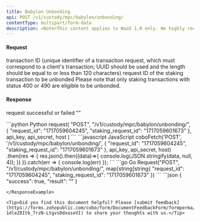 ```yaml
---
title: Babylon Unbonding
api: POST /v1/custody/mpc/babylon/unbonding/
contentType: multipart/form-data
description: <Note>This content applies to WaaS 1.0 only. We highly recommend that you upgrade to [WaaS 2.0](/v2/guides/overview/introduction).</Note> This endpoint performs the unbond operation for a given staking transaction.
---
```


#### Request
<ParamField body="request_id" type="String" required>transaction ID (unique identifier of a transaction request, which must correspond to a client's transaction; UUID should be used and the length should be equal to or less than 120 characters)</ParamField>
<ParamField body="staking_request_id" type="String" required>request ID of the staking transaction to be unbonded</ParamField>
<Tip>Please note that only staking transactions with status 400 or 490 are eligible to be unbonded.</Tip>

#### Response
<ResponseField name="success" type="bool">request successful or failed</ResponseField>
<ResponseField name="result" type="String">""</ResponseField>

<RequestExample>
```python Python
request(
    "POST",
    "/v1/custody/mpc/babylon/unbonding/",
    {
        "request_id": "1717059604245",
        "staking_request_id": "1717059601673"
    },
    api_key, api_secret, host
)
```
```javascript JavaScript
coboFetch('POST', '/v1/custody/mpc/babylon/unbonding/', {
    "request_id": "1717059604245",
    "staking_request_id": "1717059601673"
}, api_key, api_secret, host)
    .then(res => {
        res.json().then((data)=>{
            console.log(JSON.stringify(data, null, 4));
        })
    }).catch(err => {
        console.log(err)
    });
```
```go Go
Request("POST", "/v1/custody/mpc/babylon/unbonding/", map[string]string{
    "request_id": "1717059604245",
    "staking_request_id": "1717059601673"
})
```
</RequestExample>

<ResponseExample>
```json
{
  "success": true,
  "result": ""
}

```
</ResponseExample>

<Tip>Did you find this document helpful? Please [submit feedback](https://forms.zohopublic.com/cobo/form/DocumentFeedbackForm/formperma/QvLOhxJv1_JMsJ-1dleZ8Itb_7rzN-LtgvsDdxosoVI) to share your thoughts with us.</Tip>